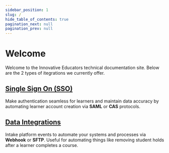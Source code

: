 ```yaml
---
sidebar_position: 1
slug: /
hide_table_of_contents: true
pagination_next: null
pagination_prev: null
---
```


# Welcome

Welcome to the Innovative Educators technical documentation site. Below are the 2 types of itegrations we currently offer.

<div className="row margin-top--lg">

<div className="col col--6">

## [Single Sign On (SSO)](./single-sign-on/introduction)

Make authentication seamless for learners and maintain data accuracy by automating learner account creation via **SAML** or **CAS** protocols.

</div>

<div className="col col--6">

## [Data Integrations](./data-integrations/introduction)

Intake platform events to automate your systems and processes via **Webhook** or **SFTP**. Useful for automating things like removing student holds after a learner completes a course.

</div>

</div>
